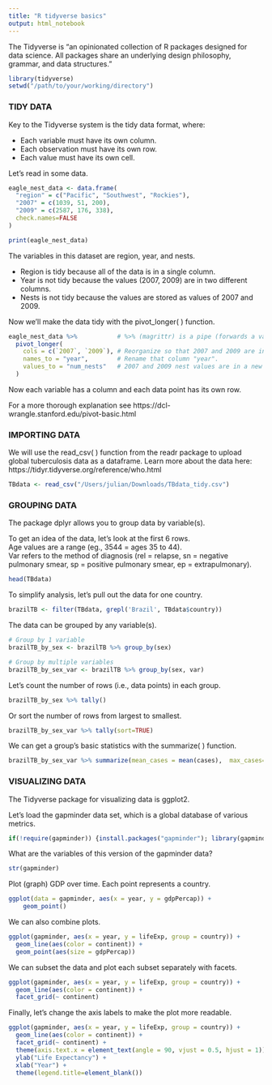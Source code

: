```yaml
---
title: "R tidyverse basics"
output: html_notebook
---
```


The Tidyverse is “an opinionated collection of R packages designed for data science. All packages share an underlying design philosophy, grammar, and data structures.”

```r
library(tidyverse)
setwd("/path/to/your/working/directory")
```


### TIDY DATA ###
Key to the Tidyverse system is the tidy data format, where:

* Each variable must have its own column.
* Each observation must have its own row.
* Each value must have its own cell.

Let's read in some data.
```r
eagle_nest_data <- data.frame(
  "region" = c("Pacific", "Southwest", "Rockies"),
  "2007" = c(1039, 51, 200),
  "2009" = c(2587, 176, 338),
  check.names=FALSE
)

print(eagle_nest_data)
```
The variables in this dataset are region, year, and nests.

* Region is tidy because all of the data is in a single column. 
* Year is not tidy because the values (2007, 2009) are in two different columns.
* Nests is not tidy because the values are stored as values of 2007 and 2009.

Now we'll make the data tidy with the pivot_longer( ) function.
```r
eagle_nest_data %>%           # %>% (magrittr) is a pipe (forwards a value into an expression or function).
  pivot_longer(
    cols = c(`2007`, `2009`), # Reorganize so that 2007 and 2009 are in a single column.
    names_to = "year",        # Rename that column "year".
    values_to = "num_nests"   # 2007 and 2009 nest values are in a new "num_nests" column.
  )
```
Now each variable has a column and each data point has its own row.

For a more thorough explanation see https://dcl-wrangle.stanford.edu/pivot-basic.html


### IMPORTING DATA ###
We will use the read_csv( ) function from the readr package to upload global tuberculosis data as a dataframe. Learn more about the data here: https://tidyr.tidyverse.org/reference/who.html
```r
TBdata <- read_csv("/Users/julian/Downloads/TBdata_tidy.csv")
```

### GROUPING DATA ###
The package dplyr allows you to group data by variable(s). 

To get an idea of the data, let's look at the first 6 rows. <br>
Age values are a range (eg., 3544 = ages 35 to 44). <br>
Var refers to the method of diagnosis (rel = relapse, sn = negative pulmonary smear, sp = positive pulmonary smear, ep = extrapulmonary).
```r
head(TBdata)
```

To simplify analysis, let's pull out the data for one country.
```r
brazilTB <- filter(TBdata, grepl('Brazil', TBdata$country))
```

The data can be grouped by any variable(s).
```r
# Group by 1 variable
brazilTB_by_sex <- brazilTB %>% group_by(sex)

# Group by multiple variables
brazilTB_by_sex_var <- brazilTB %>% group_by(sex, var)
```

Let's count the number of rows (i.e., data points) in each group.
```r
brazilTB_by_sex %>% tally()
```

Or sort the number of rows from largest to smallest.
```r
brazilTB_by_sex_var %>% tally(sort=TRUE)
```

We can get a group's basic statistics with the summarize( ) function.
```r
brazilTB_by_sex_var %>% summarize(mean_cases = mean(cases),  max_cases=max(cases))
```


### VISUALIZING DATA ###
The Tidyverse package for visualizing data is ggplot2.

Let's load the gapminder data set, which is a global database of various metrics.
```r
if(!require(gapminder)) {install.packages("gapminder"); library(gapminder)}
```

What are the variables of this version of the gapminder data?
```r
str(gapminder)
```
Plot (graph) GDP over time. Each point represents a country.
```r
ggplot(data = gapminder, aes(x = year, y = gdpPercap)) + 
    geom_point()
```

We can also combine plots.
```r
ggplot(gapminder, aes(x = year, y = lifeExp, group = country)) +
  geom_line(aes(color = continent)) +
  geom_point(aes(size = gdpPercap))
```

We can subset the data and plot each subset separately with facets.
```r
ggplot(gapminder, aes(x = year, y = lifeExp, group = country)) +
  geom_line(aes(color = continent)) +
  facet_grid(~ continent)
```

Finally, let's change the axis labels to make the plot more readable.
```r
ggplot(gapminder, aes(x = year, y = lifeExp, group = country)) +
  geom_line(aes(color = continent)) +
  facet_grid(~ continent) +
  theme(axis.text.x = element_text(angle = 90, vjust = 0.5, hjust = 1)) +
  ylab("Life Expectancy") +
  xlab("Year") +
  theme(legend.title=element_blank())

```